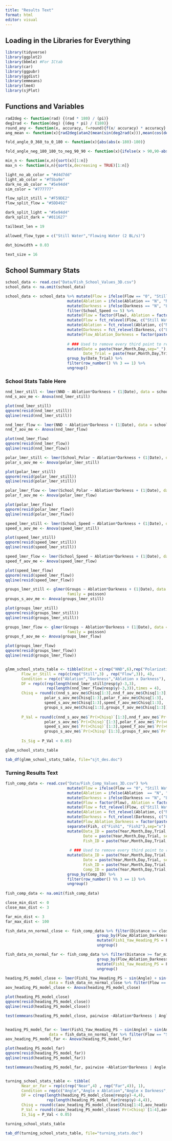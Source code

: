 ```yaml
---
title: "Results Text"
format: html
editor: visual
---
```


## Loading in the Libraries for Everything

```r
library(tidyverse)
library(ggplot2)
library(bbmle) #For ICtab
library(car)
library(ggpubr)
library(ggdist)
library(emmeans)
library(lme4)
library(sjPlot)
```

## Functions and Variables

```r
rad2deg <- function(rad) {(rad * 180) / (pi)}
deg2rad <- function(deg) {(deg * pi) / (180)}
round_any <- function(x, accuracy, f=round){f(x/ accuracy) * accuracy}
ang_mean <- function(x){rad2deg(atan2(mean(sin(deg2rad(x))),mean(cos(deg2rad(x)))))}

fold_angle_0_360_to_0_180 <- function(x){abs(abs(x-180)-180)}

fold_angle_neg_180_180_to_neg_90_90 <- function(x){ifelse(x > 90,90-abs(90-x),ifelse(x < -90, -90+abs(-90-x), x))}

min_n <- function(x,n){sort(x)[1:n]}
max_n <- function(x,n){sort(x,decreasing = TRUE)[1:n]}

light_no_ab_color = "#d4d7dd"
light_ab_color = "#f5ba9e"
dark_no_ab_color = "#5e94d4"
sim_color = "#777777"

flow_split_still = "#F59DE2"
flow_split_flow = "#5DD492"

dark_split_light = "#5e94d4"
dark_split_dark = "#011627"

tailbeat_len = 19

allowed_flow_type = c("Still Water","Flowing Water (2 BL/s)")

dot_binwidth = 0.03

text_size = 16
```

## School Summary Stats

```r
school_data <- read.csv("Data/Fish_School_Values_3D.csv")
school_data <- na.omit(school_data)

school_data <- school_data %>% mutate(Flow = ifelse(Flow == "0", "Still Water", "Flowing Water (2 BL/s)")) %>%
                           mutate(Ablation = ifelse(Ablation == "N", "No Ablation", "Ablated")) %>%
                           mutate(Darkness = ifelse(Darkness == "N", "Light", "Dark")) %>%
                           filter(School_Speed <= 5) %>%
                           mutate(Flow = factor(Flow), Ablation = factor(Ablation), Darkness = factor(Darkness)) %>%
                           mutate(Flow = fct_relevel(Flow, c("Still Water","Flowing Water (2 BL/s)"))) %>%
                           mutate(Ablation = fct_relevel(Ablation, c("No Ablation","Ablated"))) %>%
                           mutate(Darkness = fct_relevel(Darkness, c("Light","Dark"))) %>%
                           mutate(Flow_Ablation_Darkness = factor(paste(Flow,Ablation,Darkness,sep="/n"))) %>%
                            
                           # ### Used to remove every third point to reduce autocorrelation
                           mutate(Date = paste(Year,Month,Day,sep="_"),
                                  Date_Trial = paste(Year,Month,Day,Trial,sep="_")) %>%
                           group_by(Date_Trial) %>%
                           filter(row_number() %% 3 == 1) %>%
                           ungroup()
```

### School Stats Table Here

```r

nnd_lmer_still <- lmer(NND ~ Ablation*Darkness + (1|Date), data = school_data %>% filter(Flow == "Still Water"))
nnd_s_aov_me <- Anova(nnd_lmer_still)

plot(nnd_lmer_still)
qqnorm(resid(nnd_lmer_still))
qqline(resid(nnd_lmer_still))

nnd_lmer_flow <- lmer(NND ~ Ablation*Darkness + (1|Date), data = school_data %>% filter(Flow == "Flowing Water (2 BL/s)"))
nnd_f_aov_me <- Anova(nnd_lmer_flow)

plot(nnd_lmer_flow)
qqnorm(resid(nnd_lmer_flow))
qqline(resid(nnd_lmer_flow))

polar_lmer_still <- lmer(School_Polar ~ Ablation*Darkness + (1|Date), data = school_data %>% filter(Flow == "Still Water"))
polar_s_aov_me <- Anova(polar_lmer_still)

plot(polar_lmer_still)
qqnorm(resid(polar_lmer_still))
qqline(resid(polar_lmer_still))

polar_lmer_flow <- lmer(School_Polar ~ Ablation*Darkness + (1|Date), data = school_data %>% filter(Flow == "Flowing Water (2 BL/s)"))
polar_f_aov_me <- Anova(polar_lmer_flow)

plot(polar_lmer_flow)
qqnorm(resid(polar_lmer_flow))
qqline(resid(polar_lmer_flow))

speed_lmer_still <- lmer(School_Speed ~ Ablation*Darkness + (1|Date), data = school_data %>% filter(Flow == "Still Water"))
speed_s_aov_me <- Anova(speed_lmer_still)

plot(speed_lmer_still)
qqnorm(resid(speed_lmer_still))
qqline(resid(speed_lmer_still))

speed_lmer_flow <- lmer(School_Speed ~ Ablation*Darkness + (1|Date), data = school_data %>% filter(Flow == "Flowing Water (2 BL/s)"))
speed_f_aov_me <- Anova(speed_lmer_flow)

plot(speed_lmer_flow)
qqnorm(resid(speed_lmer_flow))
qqline(resid(speed_lmer_flow))

groups_lmer_still <- glmer(Groups ~ Ablation*Darkness + (1|Date), data = school_data %>% filter(Flow == "Still Water"),
                           family = poisson)
groups_s_aov_me <- Anova(groups_lmer_still)

plot(groups_lmer_still)
qqnorm(resid(groups_lmer_still))
qqline(resid(groups_lmer_still))

groups_lmer_flow <- glmer(Groups ~ Ablation*Darkness + (1|Date), data = school_data %>% filter(Flow == "Flowing Water (2 BL/s)"),
                           family = poisson)
groups_f_aov_me <- Anova(groups_lmer_flow)

plot(groups_lmer_flow)
qqnorm(resid(groups_lmer_flow))
qqline(resid(groups_lmer_flow))


glmm_school_stats_table <- tibble(Stat = c(rep("NND",6),rep("Polarization",6),rep("Speed",6),rep("Groups",6)),
       Flow_or_Still = rep(c(rep("Still",3) , rep("Flow",3)), 4),
       Condition = rep(c("Ablation","Darkness","Ablation x Darkness"), 8),
       DF = rep(c(rep(length(nnd_lmer_still@resp$y)-3,3),
                  rep(length(nnd_lmer_flow@resp$y)-3,3)),times = 4),
       Chisq = round(c(nnd_s_aov_me$Chisq[1:3],nnd_f_aov_me$Chisq[1:3],
                 polar_s_aov_me$Chisq[1:3],polar_f_aov_me$Chisq[1:3],
                 speed_s_aov_me$Chisq[1:3],speed_f_aov_me$Chisq[1:3],
                 groups_s_aov_me$Chisq[1:3],groups_f_aov_me$Chisq[1:3]),2),
       
       P_Val = round(c(nnd_s_aov_me$`Pr(>Chisq)`[1:3],nnd_f_aov_me$`Pr(>Chisq)`[1:3],
                 polar_s_aov_me$`Pr(>Chisq)`[1:3],polar_f_aov_me$`Pr(>Chisq)`[1:3],
                 speed_s_aov_me$`Pr(>Chisq)`[1:3],speed_f_aov_me$`Pr(>Chisq)`[1:3],
                 groups_s_aov_me$`Pr(>Chisq)`[1:3],groups_f_aov_me$`Pr(>Chisq)`[1:3]),2),
       
       Is_Sig = P_Val < 0.05)

glmm_school_stats_table

tab_df(glmm_school_stats_table, file="sjt_des.doc")
```

### Turning Results Text

```r

fish_comp_data <- read.csv("Data/Fish_Comp_Values_3D.csv") %>%
                           mutate(Flow = ifelse(Flow == "0", "Still Water", "Flowing Water (2 BL/s)")) %>%
                           mutate(Ablation = ifelse(Ablation  == "N", "No Ablation", "Ablated")) %>%
                           mutate(Darkness = ifelse(Darkness == "N", "Light", "Dark")) %>%
                           mutate(Flow = factor(Flow), Ablation = factor(Ablation), Darkness = factor(Darkness)) %>%
                           mutate(Flow = fct_relevel(Flow, c("Still Water","Flowing Water (2 BL/s)"))) %>%
                           mutate(Ablation = fct_relevel(Ablation, c("No Ablation","Ablated"))) %>%
                           mutate(Darkness = fct_relevel(Darkness, c("Light","Dark"))) %>%
                           mutate(Flow_Ablation_Darkness = factor(paste(Flow,Ablation,Darkness,sep=", "))) %>%
                           separate(Fish, c("Fish1", "Fish2"),sep="x") %>% 
                           mutate(Data_ID = paste(Year,Month,Day,Trial, sep = "_"),
                                  Date = paste(Year,Month,Day,Trial, sep = "_"),
                                  Fish_ID = paste(Year,Month,Day,Trial,Fish1, sep = "_")) %>%
  
                            # ### Used to remove every third point to reduce autocorrelation
                           mutate(Data_ID = paste(Year,Month,Day,Trial, sep = "_"),
                                  Date = paste(Year,Month,Day,Trial, sep = "_"),
                                  Fish_ID = paste(Year,Month,Day,Trial,Fish1, sep = "_"),
                                  Comp_ID = paste(Year,Month,Day,Trial,Fish1,Fish2, sep = "_")) %>%
                           group_by(Comp_ID) %>%
                           filter(row_number() %% 3 == 1) %>%
                           ungroup()
                           
fish_comp_data <- na.omit(fish_comp_data)

close_min_dist <- 0
close_max_dist <- 3

far_min_dist <- 3
far_max_dist <- 100

fish_data_nn_normal_close <- fish_comp_data %>% filter(Distance >= close_min_dist & Distance <= close_max_dist) %>%
                                        group_by(Flow_Ablation_Darkness) %>%
                                        mutate(Fish1_Yaw_Heading_PS = Fish1_Yaw_Heading_PS - mean(Fish1_Yaw_Heading_PS)) %>%
                                        ungroup()

fish_data_nn_normal_far <- fish_comp_data %>% filter(Distance >= far_min_dist & Distance <= far_max_dist) %>%
                                        group_by(Flow_Ablation_Darkness) %>%
                                        mutate(Fish1_Yaw_Heading_PS = Fish1_Yaw_Heading_PS - mean(Fish1_Yaw_Heading_PS)) %>%
                                        ungroup()

```


```r

heading_PS_model_close <- lmer(Fish1_Yaw_Heading_PS ~ sin(Angle) + sin(Angle):Ablation + sin(Angle):Darkness + sin(Angle):Ablation:Darkness + (1|Date), 
                   data = fish_data_nn_normal_close %>% filter(Flow == "Still Water")) 
aov_heading_PS_model_close <- Anova(heading_PS_model_close)

plot(heading_PS_model_close)
qqnorm(resid(heading_PS_model_close))
qqline(resid(heading_PS_model_close))

test(emmeans(heading_PS_model_close, pairwise ~Ablation*Darkness | Angle, at = list(Angle = c(pi/2))))


heading_PS_model_far <- lmer(Fish1_Yaw_Heading_PS ~ sin(Angle) + sin(Angle):Ablation + sin(Angle):Darkness + sin(Angle):Ablation:Darkness + (1|Date) , 
                   data = fish_data_nn_normal_far %>% filter(Flow == "Still Water")) 
aov_heading_PS_model_far <- Anova(heading_PS_model_far)

plot(heading_PS_model_far)
qqnorm(resid(heading_PS_model_far))
qqline(resid(heading_PS_model_far))

test(emmeans(heading_PS_model_far, pairwise ~Ablation*Darkness | Angle, at = list(Angle = c(pi/2))))


turning_school_stats_table <- tibble(
       Near_or_Far = rep(c(rep("Near",4) , rep("Far",4)), 1),
       Condition = rep(c("Angle","Angle x Ablation","Angle x Darkness","Angle x Ablation x Darkness"), 2),
       DF = c(rep(length(heading_PS_model_close@resp$y)-4,4),
                  rep(length(heading_PS_model_far@resp$y)-4,4)),
       Chisq = round(c(aov_heading_PS_model_close$Chisq[1:4],aov_heading_PS_model_far$Chisq[1:4]),3),
       P_Val = round(c(aov_heading_PS_model_close$`Pr(>Chisq)`[1:4],aov_heading_PS_model_far$`Pr(>Chisq)`[1:4]),3),
       Is_Sig = P_Val < 0.05)

turning_school_stats_table

tab_df(turning_school_stats_table, file="turning_stats.doc")


```

